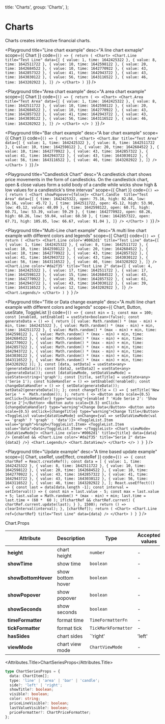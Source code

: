 
  title: 'Charts',
  group: 'Charts',
};

# Charts

Charts creates interactive financial charts.

<Playground
  title="Line chart example"
  desc="A line chart exmaple"
  scope={{ Chart }}
  code={`
    () => {
      return (
        <Chart>
          <Chart.Line title="Test Line" data={[
            { value: 1, time: 1642425322 },
            { value: 8, time: 1642511722 },
            { value: 10, time: 1642598122 },
            { value: 20, time: 1642684522 },
            { value: 10, time: 1642770922 },
            { value: 43, time: 1642857322 },
            { value: 41, time: 1642943722 },
            { value: 43, time: 1643030122 },
            { value: 56, time: 1643116522 },
            { value: 46, time: 1643202922 },
          ]} />
        </Chart>
      )
    }
  `}
/>

<Playground
  title="Area chart example"
  desc="A area chart example"
  scope={{ Chart }}
  code={`
    () => {
      return (
        <>
          <Chart>
            <Chart.Area title="Test Area" data={[
              { value: 1, time: 1642425322 },
              { value: 8, time: 1642511722 },
              { value: 10, time: 1642598122 },
              { value: 20, time: 1642684522 },
              { value: 10, time: 1642770922 },
              { value: 43, time: 1642857322 },
              { value: 41, time: 1642943722 },
              { value: 43, time: 1643030122 },
              { value: 56, time: 1643116522 },
              { value: 46, time: 1643202922 },
            ]} />
          </Chart>
        </>
      )
    }
  `}
/>

<Playground
  title="Bar chart example"
  desc="A bar chart example"
  scope={{ Chart }}
  code={`
    () => {
      return (
        <Chart>
          <Chart.Bar title="Test Area" data={[
            { value: 1, time: 1642425322 },
            { value: 8, time: 1642511722 },
            { value: 10, time: 1642598122 },
            { value: 20, time: 1642684522 },
            { value: 10, time: 1642770922 },
            { value: 43, time: 1642857322 },
            { value: 41, time: 1642943722 },
            { value: 43, time: 1643030122 },
            { value: 56, time: 1643116522 },
            { value: 46, time: 1643202922 },
          ]} />
        </Chart>
      )
    }
  `}
/>

<Playground
  title="Candlestick Chart"
  desc="A candlestick chart shows price movements in the form of candlesticks. On the candlestick chart, open & close values form a solid body of a candle while wicks show high & low values for a candlestick's time intervas"
  scope={{ Chart }}
  code={`
    () => {
      return (
        <Chart showPopover={false}>
            <Chart.Candle  title="Test Area" data={[
                { time: 1642425322, open: 75.16, high: 82.84, low: 36.16, value: 45.72 },
                { time: 1642511722, open: 45.12, high: 53.90, low: 45.12, value: 48.09 },
                { time: 1642598122, open: 60.71, high: 60.71, low: 53.39, value: 59.29 },
                { time: 1642770922, open: 68.26, high: 68.26, low: 59.04, value: 60.50 },
                { time: 1642857322, open: 67.71, high: 105.85, low: 66.67, value: 91.04 },
          ]} />
        </Chart>
      )
    }
`}
/>

<Playground
  title="Multi-Line chart example"
  desc="A multi line chart example with different colors and legends"
  scope={{ Chart}}
  code={`() => {
      return (
          <Chart>
            <Chart.Line color='#0062d1' title="Test Line" data={[
              { value: 1, time: 1642425322 },
              { value: 8, time: 1642511722 },
              { value: 10, time: 1642598122 },
              { value: 20, time: 1642684522 },
              { value: 10, time: 1642770922 },
              { value: 43, time: 1642857322 },
              { value: 41, time: 1642943722 },
              { value: 43, time: 1643030122 },
              { value: 56, time: 1643116522 },
              { value: 46, time: 1643202922 },
            ]} />
            <Chart.Line color='#da2f35' title="Test Line 2" data={[
              { value: 4, time: 1642425322 },
              { value: 17, time: 1642511722 },
              { value: 17, time: 1642598122 },
              { value: 15, time: 1642684522 },
              { value: 43, time: 1642770922 },
              { value: 28, time: 1642857322 },
              { value: 61, time: 1642943722 },
              { value: 43, time: 1643030122 },
              { value: 39, time: 1643116522 },
              { value: 12, time: 1643202922 },
            ]} />
            <Chart.Legends/>
          </Chart>
      )
}
`}
/>

<Playground
  title="Title or Data change example"
  desc="A multi line chart example with different colors and legends"
  scope={{ Chart, Button, useState, ToggleList }}
  code={`() => {
      const min = 1;
      const max = 100;
      const [enabled, setEnabled] = useState<boolean>(false);
      const generateData = () => {
        return [{ value: Math.random() * (max - min) + min, time: 1642425322 },
          { value: Math.random() * (max - min) + min, time: 1642511722 },
          { value: Math.random() * (max - min) + min, time: 1642598122 },
          { value: Math.random() * (max - min) + min, time: 1642684522 },
          { value: Math.random() * (max - min) + min, time: 1642770922 },
          { value: Math.random() * (max - min) + min, time: 1642857322 },
          { value: Math.random() * (max - min) + min, time: 1642943722 },
          { value: Math.random() * (max - min) + min, time: 1643030122 },
          { value: Math.random() * (max - min) + min, time: 1643116522 },
          { value: Math.random() * (max - min) + min, time: 1643202922 }];
      };
      const [data, setData] = useState<any>(generateData());
      const [data2, setData2] = useState<any>(generateData());
      const [dataViewMode, setDataViewMode] = useState<string>('graph');
      const [title, setTitle] = useState<any>('Serie 1');
      const hideHandler = () => setEnabled(!enabled);
      const changeDataHandler = () => {
        setData(generateData());
        setData2(generateData());
      };
      const changeTitle = () => {
        setTitle('New Serie ' +  Math.random());
      };
      return (
          <>
            <Button auto scale={0.5} onClick={hideHandler} type="warning">{enabled ? 'Hide Serie 2': 'Show Serie 2'}</Button>
            <Button auto scale={0.5} onClick={changeDataHandler} type="warning">Change Data</Button>
            <Button auto scale={0.5} onClick={changeTitle} type="warning">Change Title</Button>
            <ToggleList value={dataViewMode} onChange={val => setDataViewMode(val == 'graph' ? 'graph' : 'data')}>
              <ToggleList.Item value="graph">Graph</ToggleList.Item>
              <ToggleList.Item value="data">Data</ToggleList.Item>
            </ToggleList>
            <Chart viewMode={dataViewMode}>
              <Chart.Line color='#0062d1' title={title} data={data} />
              {enabled && <Chart.Line color='#da2f35' title="Serie 2" data={data2} />}
              <Chart.Legends/>
              <Chart.DataView/>
            </Chart>
          </>
      )
}
`}
/>

<Playground
  title="Update example"
  desc="A time based update example"
  scope={{ Chart,  useRef, useEffect, createRef }}
  code={`() => {
        const chartRef = React.createRef();
        const data = [
              { value: 1, time: 1642425322 },
              { value: 8, time: 1642511722 },
              { value: 10, time: 1642598122 },
              { value: 20, time: 1642684522 },
              { value: 10, time: 1642770922 },
              { value: 43, time: 1642857322 },
              { value: 41, time: 1642943722 },
              { value: 43, time: 1643030122 },
              { value: 56, time: 1643116522 },
              { value: 46, time: 1643202922 },
        ];
        React.useEffect(() => {
          const last = data[data.length -1];
          const interval = setInterval(() => {
            const min = last.value - 5;
            const max = last.value + 5;
            last.value = Math.random() * (max - min) + min;
            last.time = last.time + (60 *  60 );
            if(chartRef && chartRef.current)
            {
                chartRef.current.update(last);
            }
          }, 1500);
          return () => clearInterval(interval);
        }, [chartRef]);
        return (
          <Chart>
            <Chart.Line ref={chartRef} title="Test Line" data={data} />
          </Chart>
      )
}
`}
/>

<Attributes edit="/app/components/charts.mdx">
<Attributes.Title>Chart.Props</Attributes.Title>

| Attribute           | Description       | Type                | Accepted values | Default |
| ------------------- | ----------------- | ------------------- | --------------- | ------- |
| **height**          | chart height      | `number`            | -               | -       |
| **showTime**        | show time         | `boolean`           | -               | `false` |
| **showBottomHover** | show bottom hover | `boolean`           | -               | `false` |
| **showPopover**     | show popover      | `boolean`           | -               | `false` |
| **showSeconds**     | show seconds      | `boolean`           | -               | `false` |
| **timeFormatter**   | format time       | `TimeFormatterFn`   | -               | -       |
| **tickFormatter**   | format tick       | `TickMarkFormatter` | -               | -       |
| **hasSides**        | chart sides       | `'right'            | 'left'          | 'both'` |
| **viewMode**        | chart view mode   | `ChartViewMode`     | -               | -       |

<Attributes.Title>ChartSeriesProps</Attributes.Title>

```ts
type ChartSeriesProps = {
  data: ChartItem[];
  type: 'line' | 'area' | 'bar' | 'candle';
  side?: 'left' | 'right';
  showTitle?: boolean;
  visible?: boolean;
  color: string;
  priceLineVisible?: boolean;
  lastValueVisible?: boolean;
  priceFormatter?: ChartPriceFormatter;
};
```

</Attributes>
